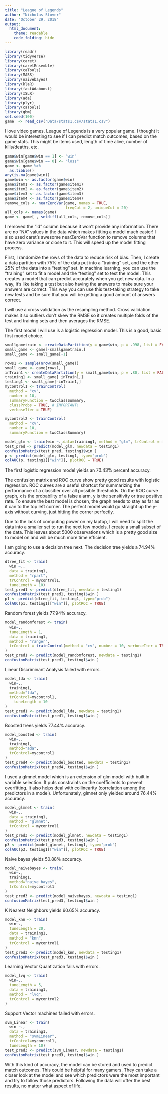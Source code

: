 ```yaml
---
title: "League of Legends"
author: "Nicholas Stover"
date: "October 29, 2018"
output: 
  html_document:
    theme: readable
    code_folding: hide
---
```


```r
library(readr)
library(tidyverse)
library(caret)
library(caretEnsemble)
library(caTools)
library(MASS)
library(naivebayes)
library(klaR)
library(fastAdaboost)
library(ISLR)
library(ada)
library(plyr)
library(caTools)
library(gbm)
set.seed(100)
game  <- read_csv("Data/stats1.csv/stats1.csv")

```

I love video games. League of Legends is a very popular game. I thought it would be interesting to see if I can predict match outcomes, based on the game stats. This might be items used, length of time alive, number of kills/deaths, etc.

```r
game$win[game$win == 1] <- "win"
game$win[game$win == 0] <- "loss"
game <- game %>%
  as.tibble() 
any(is.na(game$win))
game$win <- as.factor(game$win)
game$item1 <- as.factor(game$item1)
game$item2 <- as.factor(game$item2)
game$item3 <- as.factor(game$item3)
game$item4 <- as.factor(game$item4)
remove_cols <- nearZeroVar(game, names = TRUE, 
                           freqCut = 2, uniqueCut = 20)
all_cols <- names(game)
game <- game[ , setdiff(all_cols, remove_cols)]
```

I removed the "id" column because it won't provide any information. There are no "NA" values in the data which makes fitting a model much easier! I also used caret's awesome nearZeroVar function to remove columns that have zero variance or close to it. This will speed up the model fitting process.

First, I randomize the rows of the data to reduce risk of bias. Then, I create a data partition with 75% of the data put into a "training" set, and the other 25% of the data into a "testing" set. In machine learning, you can use the "training" set to fit a model and the "testing" set to test the model. This creates a model that can predict accurately when you get new data. In a way, it's like taking a test but also having the answers to make sure your answers are correct. This way you can use this test-taking strategy to take new tests and be sure that you will be getting a good amount of answers correct.

I will use a cross validation as the resampling method. Cross validation makes it so outliers don't skew the RMSE so it creates multiple folds of the test and training sets and then averages the RMSE.

The first model I will use is a logistic regression model. This is a good, basic first model choice.

```r
smallgametrain <- createDataPartition(y = game$win, p = .998, list = FALSE)
small_game <- game[-smallgametrain,]
small_game <- small_game[-1]
```


```r
rows1 <- sample(nrow(small_game))
small_game <- game[rows1, ]
inTrain1 <- createDataPartition(y = small_game$win, p = .80, list = FALSE)
training1 <- small_game[ inTrain1,]
testing1 <- small_game[-inTrain1,]
mycontrol1 <- trainControl(
  method = "cv",
  number = 10,
  summaryFunction = twoClassSummary,
  classProbs = TRUE, # IMPORTANT!
  verboseIter = TRUE)

mycontrol2 <- trainControl(
  method = "cv",
  number = 10,
  summaryFunction = twoClassSummary)

```

```r
model_glm <- train(win ~.,data=training1, method = "glm", trControl = mycontrol1)
test_pred <- predict(model_glm, newdata = testing1)
confusionMatrix(test_pred, testing1$win )
p <- predict(model_glm, testing1, type="prob")
colAUC(p, testing1[["win"]], plotROC = TRUE)
```


The first logistic regression model yields an 70.43% percent accuracy.

The confusion matrix and ROC curve show pretty good results with logistic regression. ROC curves are a useful shortcut for summarizing the performance of a classifier over all possible thresholds. On the ROC curve graph, x is the probability of a false alarm, y is the sensitivity or true positive rate. To ensure the best model is chosen, the graph needs to stay as far as it can to the top left corner. The perfect model would go straight up the y-axis without curving, just hitting the corner perfectly.

Due to the lack of computing power on my laptop, I will need to split the data into a smaller set to run the next few models. I create a small subset of the data. This leaves about 5000 observations which is a pretty good size to model on and will be much more time efficient.

I am going to use a decision tree next. The decision tree yields a 74.94% accuracy. 


```r
dtree_fit <- train(
  win ~.,
  data = training1,
  method = "rpart",
  trControl = mycontrol1,
  tuneLength = 10)
test_pred1 <- predict(dtree_fit, newdata = testing1)
confusionMatrix(test_pred1, testing1$win )
p1 <- predict(dtree_fit, testing1, type="prob")
colAUC(p1, testing1[["win"]], plotROC = TRUE)
```


Random forest yields 77.94% accuracy.


```r
model_randomforest <- train(
  win~.,
  tuneLength = 1,
  data = training1,
  method = "ranger",
  trControl = trainControl(method = "cv", number = 10, verboseIter = TRUE)
)
test_pred1 <- predict(model_randomforest, newdata = testing1)
confusionMatrix(test_pred1, testing1$win )
```

Linear Discriminant Analysis failed with errors.

```r
model_lda <- train(
  win~.,
  training1,
  method="lda",
  trControl=mycontrol1,
    tuneLength = 10
)
test_pred1 <- predict(model_lda, newdata = testing1)
confusionMatrix(test_pred1, testing1$win )
```

Boosted trees yields 77.44% accuracy.

```r
model_boosted <- train(
  win~.,
  training1,
  method="ada",
  trControl=mycontrol1
)
test_pred4 <- predict(model_boosted, newdata = testing1)
confusionMatrix(test_pred4, testing1$win )
```

I used a glmnet model which is an extension of glm model with built in variable selection. It puts constraints on the coefficients to prevent overfitting. It also helps deal with collinearity (correlation among the predictors in a model). Unfortunately, glmnet only yielded around 76.44% accuracy.

```r
model_glmnet <- train(
  win~.,
  data = training1,
  method = "glmnet",
  trControl = mycontrol1
)
test_pred3 <- predict(model_glmnet, newdata = testing1)
confusionMatrix(test_pred3, testing1$win )
p3 <- predict(model_glmnet, testing1, type="prob")
colAUC(p3, testing1[["win"]], plotROC = TRUE)

```

Naive bayes yields 50.88% accuracy.

```r
model_naivebayes <- train(
  win~.,
  training1,
  method="naive_bayes",
  trControl=mycontrol1
)
test_pred3 <- predict(model_naivebayes, newdata = testing1)
confusionMatrix(test_pred3, testing1$win )
```


K Nearest Neighbors yields 60.65% accuracy.

```r
model_knn <- train(
  win~.,
  tuneLength = 20,
  data = training1,
  method = "knn",
  trControl = mycontrol1
)
test_pred3 <- predict(model_knn, newdata = testing1)
confusionMatrix(test_pred3, testing1$win )
```

Learning Vector Quantization fails with errors.

```r
model_lvq <- train(
  win~.,
  tuneLength = 5,
  data = training1,
  method = "lvq",
  trControl = mycontrol2
)
```

Support Vector machines failed with errors.

```r
svm_Linear <- train(
  win ~.,
  data = training1,
  method = "svmLinear",
  trControl=mycontrol1,
  tuneLength = 10)
test_pred3 <- predict(svm_Linear, newdata = testing1)
confusionMatrix(test_pred3, testing1$win )
```


With this kind of accuracy, the model can be stored and used to predict match outcomes. This could be helpful for many gamers. They can take a closer look at the model and see which predictors were the most important and try to follow those predictors. Following the data will offer the best results, no matter what aspect of life.








